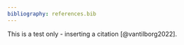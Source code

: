 ```yaml
---
bibliography: references.bib
---
```


This is a test only - inserting a citation [@vantilborg2022].
